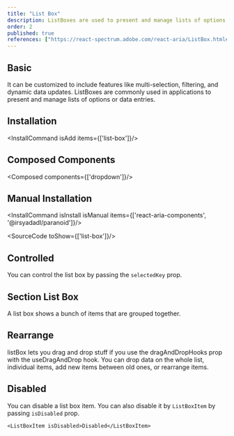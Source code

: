 ```yaml
---
title: "List Box"
description: ListBoxes are used to present and manage lists of options or data entries.
order: 2
published: true
references: ["https://react-spectrum.adobe.com/react-aria/ListBox.html#props"]
---
```


## Basic
It can be customized to include features like multi-selection, filtering, and dynamic data updates. ListBoxes are commonly used in applications to present and manage lists of options or data entries.
<How toUse="collections/list-box-demo" />

## Installation
<InstallCommand isAdd items={['list-box']}/>

## Composed Components
<Composed components={['dropdown']}/>

## Manual Installation

<InstallCommand isInstall isManual items={['react-aria-components', '@irsyadadl/paranoid']}/>

<SourceCode toShow={['list-box']}/>

## Controlled
You can control the list box by passing the `selectedKey` prop.
<How toUse="collections/list-box-controlled-demo" />

## Section List Box
A list box shows a bunch of items that are grouped together.
<How toUse="collections/list-box-section-demo" />

## Rearrange
listBox lets you drag and drop stuff if you use the dragAndDropHooks prop with the useDragAndDrop hook. You can drop data on the whole list, individual items, add new items between old ones, or rearrange items.
<How toUse="collections/list-box-rearrange-demo" />


## Disabled
You can disable a list box item.
<How toUse="collections/list-box-disabled-demo" />
You can also disable it by `ListBoxItem` by passing `isDisabled` prop.
```tsx
<ListBoxItem isDisabled>Disabled</ListBoxItem>
```

